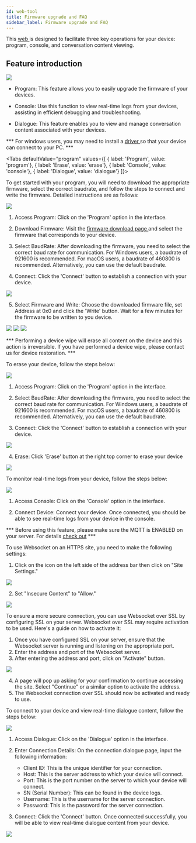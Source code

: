 ```yaml
---
id: web-tool
title: Firmware upgrade and FAQ
sidebar_label: Firmware upgrade and FAQ
---
```


This [ web ](https://tool.folotoy.com/index) is designed to facilitate three key operations for your device: program, console, and conversation content viewing.

## Feature introduction

<img src="https://user-images.githubusercontent.com/41461127/281992533-f5204e50-e79e-472c-8edf-398e087f3f91.png" />

- Program: This feature allows you to easily upgrade the firmware of your devices.

- Console: Use this function to view real-time logs from your devices, assisting in efficient debugging and troubleshooting.

- Dialogue: This feature enables you to view and manage conversation content associated with your devices.

*** For windows users, you may need to install a [ driver ](https://www.wch.cn/downloads/category/67.html?feature=USB%E8%BD%AC%E4%B8%B2%E5%8F%A3&product_name=CH340) so that your device can connect to your PC. ***


<Tabs
defaultValue="program"
values={[
{ label: 'Program', value: 'program'},
{ label: 'Erase', value: 'erase'},
{ label: 'Console', value: 'console'},
{ label: 'Dialogue', value: 'dialogue'}
]}>
<TabItem value="program">

To get started with your program, you will need to download the appropriate firmware, select the correct baudrate, and follow the steps to connect and write the firmware. Detailed instructions are as follows:

<img src="https://user-images.githubusercontent.com/41461127/281992629-0466abde-d449-4c47-97af-e511fa106560.png" />

1. Access Program: Click on the 'Program' option in the interface.

2. Download Firmware: Visit the  [ firmware download page ](https://github.com/FoloToy/folotoy-tool/releases) and select the firmware that corresponds to your device.

3. Select BaudRate: After downloading the firmware, you need to select the correct baud rate for communication. For Windows users, a baudrate of 921600 is recommended. For macOS users, a baudrate of 460800 is recommended. Alternatively, you can use the default baudrate.

4. Connect: Click the 'Connect' button to establish a connection with your device.

<img src="https://user-images.githubusercontent.com/41461127/281994290-8a4eff4e-8188-480d-aa99-4691c32faef8.png" />

5. Select Firmware and Write: Choose the downloaded firmware file, set Address at 0x0 and click the 'Write' button. Wait for a few minutes for the firmware to be written to you device.

<img src="https://user-images.githubusercontent.com/41461127/281992600-fee3e3ba-283a-4f80-8739-117de1b41384.png" />
<img src="https://user-images.githubusercontent.com/41461127/281992674-229dae15-2519-4db5-aebe-c7f3a6d99d62.png" />
<img src="https://user-images.githubusercontent.com/41461127/281992865-bd7bd16a-b1fa-4567-8352-ee15b78248c6.png" />

</TabItem>

<TabItem value="erase">

*** Performing a device wipe will erase all content on the device and this action is irreversible. If you have performed a device wipe, please contact us for device restoration. ***

To erase your device, follow the steps below:

<img src="https://user-images.githubusercontent.com/41461127/281992629-0466abde-d449-4c47-97af-e511fa106560.png" />

1. Access Program: Click on the 'Program' option in the interface.

2. Select BaudRate: After downloading the firmware, you need to select the correct baud rate for communication. For Windows users, a baudrate of 921600 is recommended. For macOS users, a baudrate of 460800 is recommended. Alternatively, you can use the default baudrate.

3. Connect: Click the 'Connect' button to establish a connection with your device.

<img src="https://user-images.githubusercontent.com/41461127/281994290-8a4eff4e-8188-480d-aa99-4691c32faef8.png" />

4. Erase: Click 'Erase' button at the right top corner to erase your device

<img src="https://user-images.githubusercontent.com/41461127/281992600-fee3e3ba-283a-4f80-8739-117de1b41384.png" />

</TabItem>
<TabItem value="console">

To monitor real-time logs from your device, follow the steps below:

<img src="https://user-images.githubusercontent.com/41461127/281993025-22cf2d2f-8e94-48df-a861-ed966ade27c7.png" />

1. Access Console: Click on the 'Console' option in the interface.

2. Connect Device: Connect your device. Once connected, you should be able to see real-time logs from your device in the console.

</TabItem>

<TabItem value="dialogue">

*** Before using this feature, please make sure the MQTT is ENABLED on your server. For details [check out](./integrations/mqtt.md)  ***

To use Websocket on an HTTPS site, you need to make the following settings:

1. Click on the icon on the left side of the address bar then click on "Site Settings."

<img src="https://user-images.githubusercontent.com/41461127/282994109-3117e901-ed00-4748-b72e-56ad95659415.png" />

2. Set "Insecure Content" to "Allow."

<img src="https://user-images.githubusercontent.com/41461127/282992948-80724a74-8581-4937-9220-5bf1c5e69e1c.png" />

To ensure a more secure connection, you can use Websocket over SSL by configuring SSL on your server. Websocket over SSL may require activation to be used. Here's a guide on how to activate it:

1. Once you have configured SSL on your server, ensure that the Websocket server is running and listening on the appropriate port.
2. Enter the address and port of the Websocket server.
3. After entering the address and port, click on "Activate" button.

<img src="https://user-images.githubusercontent.com/41461127/282994822-dcfe2e8d-8511-47bc-b02d-cf9c9b41384c.png" />

4. A page will pop up asking for your confirmation to continue accessing the site. Select "Continue" or a similar option to activate the address.
5. The Websocket connection over SSL should now be activated and ready to use.


To connect to your device and view real-time dialogue content, follow the steps below:

<img src="https://user-images.githubusercontent.com/41461127/283020543-5412b154-f732-4518-9e2f-c772842eee53.png" />

1. Access Dialogue: Click on the 'Dialogue' option in the interface.

2. Enter Connection Details: On the connection dialogue page, input the following information:

    - Client ID: This is the unique identifier for your connection.
    - Host: This is the server address to which your device will connect.
    - Port: This is the port number on the server to which your device will connect.
    - SN (Serial Number): This can be found in the device logs.
    - Username: This is the username for the server connection.
    - Password: This is the password for the server connection.

3. Connect: Click the 'Connect' button. Once connected successfully, you will be able to view real-time dialogue content from your device.

<img src="https://user-images.githubusercontent.com/41461127/281994871-c62d7d99-6c93-4110-98cd-3aa6fe703d4c.png" />

</TabItem>
</Tabs>
